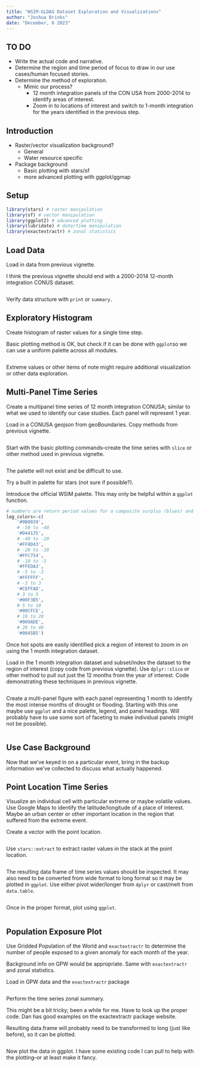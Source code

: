 ```yaml
---
title: "WSIM-GLDAS Dataset Exploration and Visualizations"
author: "Joshua Brinks"
date: "December, 6 2023"
---
```


## TO DO

  * Write the actual code and narrative.
  * Determine the region and time period of focus to draw in our use cases/human focused stories.
  * Determine the method of exploration.
    + Mimic our process?
      * 12 month integration panels of the CON USA from 2000-2014 to identify areas of interest.
      * Zoom in to locations of interest and switch to 1-month integration for the years identified in the previous step.

## Introduction

  * Raster/vector visualization background?
    + General
    + Water resource specific
  * Package background
    + Basic plotting with stars/sf
    + more advanced plotting with ggplot/ggmap

## Setup

```r
library(stars) # raster manipulation
library(sf) # vector manipulation
library(ggplot2) # advanced plotting
library(lubridate) # date/time manipulation
library(exactextractr) # zonal statistics

```

## Load Data

Load in data from previous vignette.

I think the previous vignette should end with a 2000-2014 12-month integration CONUS dataset.

```r

```

Verify data structure with `print` or `summary.`

## Exploratory Histogram

Create histogram of raster values for a single time step.

Basic plotting method is OK, but check if it can be done with `ggplot`so we can use a uniform palette across all modules.

```r

```

Extreme values or other items of note might require additional visualization or other data exploration.

## Multi-Panel Time Series

Create a multipanel time series of 12 month integration CONUSA; similar to what we used to identify our case studies. Each panel will represent 1 year.

Load in a CONUSA geojson from geoBoundaries. Copy methods from previous vignette.

```r

```


Start with the basic plotting commands--create the time series with `slice` or other method used in previous vignette.

```r

```

The palette will not exist and be difficult to use.

Try a built in palette for stars (not sure if possible?).

Introduce the official WSIM palette. This may only be helpful within a `ggplot` function.

```r
# numbers are return period values for a composite surplus (blues) and deficit (reds) dataset
leg_colors<-c(
    '#9B0039',
    # -50 to -40
    '#D44135',
    # -40 to -20
    '#FF8D43',
    # -20 to -10
    '#FFC754',
    # -10 to -5
    '#FFEDA3',
    # -5 to -3
    '#FFFFFF',
    # -3 to 3
    '#CEFFAD',
    # 3 to 5
    '#00F3B5',
    # 5 to 10
    '#00CFCE',
    # 10 to 20
    '#009ADE',
    # 20 to 40
    '#0045B5')
```

Once hot spots are easily identified pick a region of interest to zoom in on using the 1 month integration dataset.

Load in the 1 month integration dataset and subset/index the dataset to the region of interest (copy code from previous vignette). Use `dplyr::slice` or other method to pull out just the 12 months from the year of interest. Code demonstrating these techniques in previous vignette.

```r

```

Create a multi-panel figure with each panel representing 1 month to identify the most intense months of drought or flooding. Starting with this one maybe use `ggplot` and a nice palette, legend, and panel headings. Will probably have to use some sort of faceting to make individual panels (might not be possible).

```r

```

## Use Case Background

Now that we've keyed in on a particular event, bring in the backup information we've collected to discuss what actually happened.

## Point Location Time Series

Visualize an individual cell with particular extreme or maybe volatile values. Use Google Maps to identify the latitude/longitude of a place of interest. Maybe an urban center or other important location in the region that suffered from the extreme event.

Create a vector with the point location.

```r

```

Use `stars::extract` to extract raster values in the stack at the point location. 

```r

```

The resulting data frame of time series values should be inspected. It may also need to be converted from wide format to long format so it may be plotted in `ggplot`. Use either pivot wider/longer from `dplyr` or cast/melt from `data.table`.

```r

```

Once in the proper format, plot using `ggplot`.

```r

```

## Population Exposure Plot

Use Gridded Population of the World and `exactextractr` to determine the number of people exposed to a given anomaly for each month of the year. 

Background info on GPW would be appropriate. Same with `exactextractr` and zonal statistics.

Load in GPW data and the `exactextractr` package

```r

```

Perform the time series zonal summary.

This might be a bit tricky; been a while for me. Have to look up the proper code. Dan has good examples on the exactextractr package website.

Resulting data.frame will probably need to be transformed to long (just like before), so it can be plotted.

```r

```

Now plot the data in ggplot. I have some existing code I can pull to help with the plotting--or at least make it fancy.
